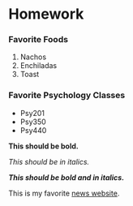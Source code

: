 # Homework
### Favorite Foods
1. Nachos
2. Enchiladas
3. Toast

### Favorite Psychology Classes
* Psy201
* Psy350
* Psy440

**This should be bold.**

*This should be in italics.*

***This should be bold and in italics.***

This is my favorite [news website](http://www.cnn.com/).